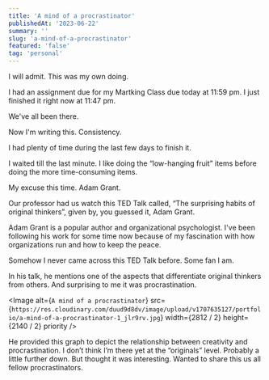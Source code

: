 ```yaml
---
title: 'A mind of a procrastinator'
publishedAt: '2023-06-22'
summary: ''
slug: 'a-mind-of-a-procrastinator'
featured: 'false'
tag: 'personal'
---
```


I will admit. This was my own doing.

I had an assignment due for my Martking Class due today at 11:59 pm. I just finished it right now at 11:47 pm.

We've all been there.

Now I'm writing this. Consistency.

I had plenty of time during the last few days to finish it.

I waited till the last minute. I like doing the “low-hanging fruit” items before doing the more time-consuming items.

My excuse this time. Adam Grant.

Our professor had us watch this TED Talk called, “The surprising habits of original thinkers”, given by, you guessed it, Adam Grant.

Adam Grant is a popular author and organizational psychologist. I've been following his work for some time now because of my fascination with how organizations run and how to keep the peace.

Somehow I never came across this TED Talk before. Some fan I am.

In his talk, he mentions one of the aspects that differentiate original thinkers from others. And surprising to me it was procrastination.

<Image
  alt={`A mind of a procrastinator`}
  src={`https://res.cloudinary.com/duud9d8dv/image/upload/v1707635127/portfolio/a-mind-of-a-procrastinator-1_jlr9rv.jpg`}
  width={2812 / 2}
  height={2140 / 2}
  priority
/>

He provided this graph to depict the relationship between creativity and procrastination. I don’t think I’m there yet at the “originals” level. Probably a little further down. But thought it was interesting. Wanted to share this us all fellow procrastinators.
